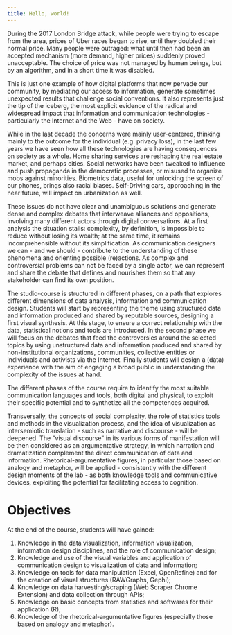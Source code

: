 ```yaml
---
title: Hello, world!
---
```


During the 2017 London Bridge attack, while people were trying to escape from the area, prices of Uber races began to rise, until they doubled their normal price. Many people were outraged: what until then had been an accepted mechanism (more demand, higher prices) suddenly proved unacceptable. The choice of price was not managed by human beings, but by an algorithm, and in a short time it was disabled.

This is just one example of how digital platforms that now pervade our community, by mediating our access to information, generate sometimes unexpected results that challenge social conventions. It also represents just the tip of the iceberg, the most explicit evidence of the radical and widespread impact that information and communication technologies - particularly the Internet and the Web - have on society.

While in the last decade the concerns were mainly user-centered, thinking mainly to the outcome for the individual (e.g. privacy loss), in the last few years we have seen how all these technologies are having consequences on society as a whole. Home sharing services are reshaping the real estate market, and perhaps cities. Social networks have been tweaked to influence and push propaganda in the democratic processes, or misused to organize mobs against minorities. Biometrics data, useful for unlocking the screen of our phones, brings also racial biases. Self-Driving cars, approaching in the near future, will impact on urbanization as well.

These issues do not have clear and unambiguous solutions and generate dense and complex debates that interweave alliances and oppositions, involving many different actors through digital conversations. At a first analysis the situation stalls: complexity, by definition, is impossible to reduce without losing its wealth; at the same time, it remains incomprehensible without its simplification. As communication designers we can - and we should - contribute to the understanding of these phenomena and orienting possible (re)actions. As complex and controversial problems can not be faced by a single actor, we can represent and share the debate that defines and nourishes them so that any stakeholder can find its own position.

The studio-course is structured in different phases, on a path that explores different dimensions of data analysis, information and communication design. Students will start by representing the theme using structured data and information produced and shared by reputable sources, designing a first visual synthesis. At this stage, to ensure a correct relationship with the data, statistical notions and tools are introduced. In the second phase we will focus on the debates that feed the controversies around the selected topics by using unstructured data and information produced and shared by non-institutional organizations, communities, collective entities or individuals and activists via the Internet. Finally students will design a (data) experience with the aim of engaging a broad public in understanding the complexity of the issues at hand.

The different phases of the course require to identify the most suitable communication languages and tools, both digital and physical, to exploit their specific potential and to synthetize all the competences acquired.

Transversally, the concepts of social complexity, the role of statistics tools and methods in the visualization process, and the idea of visualization as intersemiotic translation - such as narrative and discourse - will be deepened. The "visual discourse" in its various forms of manifestation will be then considered as an argumentative strategy, in which narration and dramatization complement the direct communication of data and information. Rhetorical-argumentative figures, in particular those based on analogy and metaphor, will be applied - consistently with the different design moments of the lab - as both knowledge tools and communicative devices, exploiting the potential for facilitating access to cognition.

# Objectives
At the end of the course, students will have gained:
1. Knowledge in the data visualization, information visualization, information design disciplines, and the role of communication design;
2. Knowledge and use of the visual variables and application of communication design to visualization of data and information;
3. Knowledge on tools for data manipulation (Excel, OpenRefine) and for the creation of visual structures (RAWGraphs, Gephi);
4. Knowledge on data harvesting/scraping (Web Scraper Chrome Extension) and data collection through APIs;
5. Knowledge on  basic concepts from statistics and softwares for their application (R);
6. Knowledge of the rhetorical-argumentative figures (especially those based on analogy and metaphor).